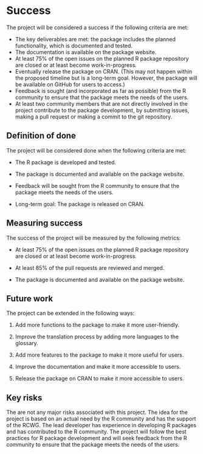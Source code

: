 # Success
<!-- 
Projects should have a definition of done that is measurable, and a thorough understanding going in of what the risks are to delivery 
-->

The project will be considered a success if the following criteria are met:


- The key deliverables are met: the package includes the planned functionality, which is documented and tested.
- The documentation is available on the package website.
- At least 75% of the open issues on the planned R package repository are closed or at least become work-in-progress.
- Eventually release the package on CRAN. (This may not happen within the proposed timeline but is a long-term goal. However, the package will be available on GitHub for users to access.)
- Feedback is sought (and incorporated as far as possible) from the R community to ensure that the package meets the needs of the users.
- At least two community members that are not directly involved in the project contribute to the package development, by submitting issues, making a pull request or making a commit to the git repository.

## Definition of done
<!-- 
What does success look like? 
-->

The project will be considered done when the following criteria are met:

- The R package is developed and tested.

- The package is documented and available on the package website.

- Feedback will be sought from the R community to ensure that the package meets the needs of the users.

- Long-term goal: The package is released on CRAN.

## Measuring success
<!-- 
How will we know when success is achieved, what markers can we use along the way 
-->

The success of the project will be measured by the following metrics:

- At least 75% of the open issues on the planned R package repository are closed or at least become work-in-progress.

- At least 85% of the pull requests are reviewed and merged.

- The package is documented and available on the package website.

## Future work
<!-- 
How could this be extended / developed in the future by yourself and/or the community in general?
-->

The project can be extended in the following ways:

1. Add more functions to the package to make it more user-friendly.

2. Improve the translation process by adding more languages to the glossary.

3. Add more features to the package to make it more useful for users.

4. Improve the documentation and make it more accessible to users.

5. Release the package on CRAN to make it more accessible to users.

## Key risks
<!-- 
What sort of things could come up that can delay or break the project?

 - [ ] People
 - [ ] Processes
 - [ ] Tooling & Technology
 - [ ] Costs

-->

The are not any major risks associated with this project. The idea for the project is based on an actual need by the R community and has the support of the RCWG. The lead developer has experience in developing R packages and has contributed to the R community. The project will follow the best practices for R package development and will seek feedback from the R community to ensure that the package meets the needs of the users.
